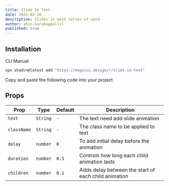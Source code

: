 ```yaml
---
title: Slide In Text
date: 2025-02-16
description: Slides in each letter of word
author: abin-karukappallil
published: true
---
```


<ComponentPreview name="slide-in-text-demo" />

## Installation

<Tabs defaultValue="cli">

<TabsList>
  <TabsTrigger value="cli">CLI</TabsTrigger>
  <TabsTrigger value="manual">Manual</TabsTrigger>
</TabsList>
<TabsContent value="cli">

```bash
npx shadcn@latest add "https://magicui.design/r/slide-in-text"
```

</TabsContent>

<TabsContent value="manual">

<Steps>

<Step>Copy and paste the following code into your project.</Step>

<ComponentSource name="slide-in-text" />

</Steps>

</TabsContent>

</Tabs>

## Props

| Prop        | Type     | Default | Description                                          |
| ----------- | -------- | ------- | ---------------------------------------------------- |
| `text`      | `String` | `-`     | The text need add slide animation                    |
| `className` | `String` | `-`     | The class name to be applied to text                 |
| `delay`     | `number` | `0`     | To add initial delay before the animation            |
| `duration`  | `number` | `0.5`   | Controls how long each child animation lasts         |
| `children`  | `number` | `0.1`   | Adds delay between the start of each child animation |
